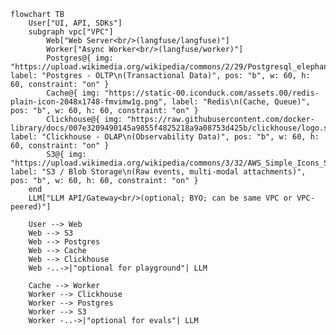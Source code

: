 ```mermaid
flowchart TB
    User["UI, API, SDKs"]
    subgraph vpc["VPC"]
        Web["Web Server<br/>(langfuse/langfuse)"]
        Worker["Async Worker<br/>(langfuse/worker)"]
        Postgres@{ img: "https://upload.wikimedia.org/wikipedia/commons/2/29/Postgresql_elephant.svg", label: "Postgres - OLTP\n(Transactional Data)", pos: "b", w: 60, h: 60, constraint: "on" }
        Cache@{ img: "https://static-00.iconduck.com/assets.00/redis-plain-icon-2048x1748-fmvimw1g.png", label: "Redis\n(Cache, Queue)", pos: "b", w: 60, h: 60, constraint: "on" }
        Clickhouse@{ img: "https://raw.githubusercontent.com/docker-library/docs/007e3209490145a9855f4825218a9a08753d425b/clickhouse/logo.svg", label: "Clickhouse - OLAP\n(Observability Data)", pos: "b", w: 60, h: 60, constraint: "on" }
        S3@{ img: "https://upload.wikimedia.org/wikipedia/commons/3/32/AWS_Simple_Icons_Storage_Amazon_S3.svg", label: "S3 / Blob Storage\n(Raw events, multi-modal attachments)", pos: "b", w: 60, h: 60, constraint: "on" }
    end
    LLM["LLM API/Gateway<br/>(optional; BYO; can be same VPC or VPC-peered)"]

    User --> Web
    Web --> S3
    Web --> Postgres
    Web --> Cache
    Web --> Clickhouse
    Web -..->|"optional for playground"| LLM

    Cache --> Worker
    Worker --> Clickhouse
    Worker --> Postgres
    Worker --> S3
    Worker -..->|"optional for evals"| LLM
```
